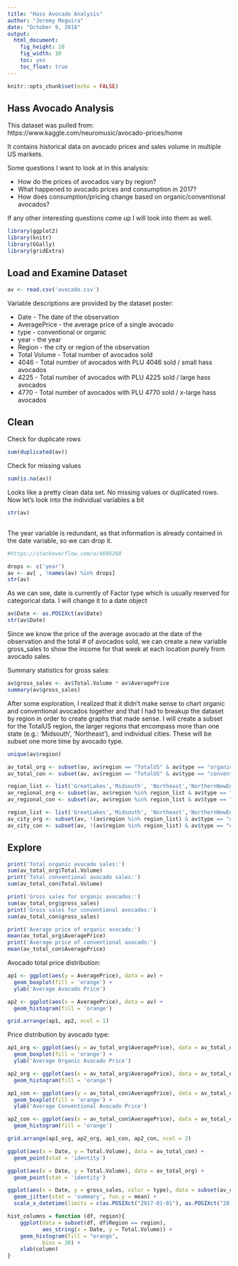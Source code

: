```yaml
---
title: "Hass Avocado Analysis"
author: "Jeremy Meguira"
date: "October 9, 2018"
output: 
  html_document: 
    fig_height: 10
    fig_width: 10
    toc: yes
    toc_float: true
---
```


```r
knitr::opts_chunk$set(echo = FALSE)
```

## Hass Avocado Analysis
This dataset was pulled from:
https://www.kaggle.com/neuromusic/avocado-prices/home

It contains historical data on avocado prices and sales volume in multiple US
markets.

Some questions I want to look at in this analysis:

* How do the prices of avocados vary by region?
* What happened to avocado prices and consumption in 2017?
* How does consumption/pricing change based on organic/conventional avocados?

If any other interesting questions come up I will look into them as well.


```r

library(ggplot2)
library(knitr)
library(GGally)
library(gridExtra)

```

## Load and Examine Dataset

```r

av <- read.csv('avocado.csv')

```

Variable descriptions are provided by the dataset poster:

* Date - The date of the observation
* AveragePrice - the average price of a single avocado
* type - conventional or organic
* year - the year
* Region - the city or region of the observation
* Total Volume - Total number of avocados sold
* 4046 - Total number of avocados with PLU 4046 sold / small hass avocados
* 4225 - Total number of avocados with PLU 4225 sold / large hass avocados
* 4770 - Total number of avocados with PLU 4770 sold / x-large hass avocados

## Clean

Check for duplicate rows

```r

sum(duplicated(av))

```

Check for missing values

```r

sum(is.na(av))

```

Looks like a pretty clean data set. No missing values or duplicated rows. Now 
let's look into the individual variables a bit

```r

str(av)
 
```

The  year variable is redundant, as that information is already contained in the
date variable, so we can drop it.

```r

#https://stackoverflow.com/a/4605268

drops <- c('year')
av <- av[ , !names(av) %in% drops]
str(av)


```

As we can see, date is currently of Factor type which is usually reserved for
categorical data. I will change it to a date object

```r

av$Date <- as.POSIXct(av$Date)
str(av$Date)

```

Since we know the price of the average avocado at the date of the observation
and the total # of avocados sold, we can create a new variable gross_sales to
show the income for that week at each location purely from avocado sales.

Summary statistics for gross sales:

```r

av$gross_sales <- av$Total.Volume * av$AveragePrice 
summary(av$gross_sales)

```

After some exploration, I realized that it didn't make sense to chart
organic and conventional avocados together and that I had to breakup the dataset
by region in order to create graphs that made sense. I will create a subset
for the TotalUS region, the larger regions that encompass more than one state 
(e.g.: 'Midsouth', 'Northeast'), and individual cities. These will be subset one
more time by avocado type.

```r

unique(av$region)

```


```r

av_total_org <- subset(av, av$region == "TotalUS" & av$type == "organic")
av_total_con <- subset(av, av$region == "TotalUS" & av$type == "conventional")

region_list <- list('GreatLakes','Midsouth', 'Northeast','NorthernNewEngland','West', 'SouthCentral', 'Southeast','Plains', 'West')
av_regional_org <- subset(av, av$region %in% region_list & av$type == "organic")
av_regional_con <- subset(av, av$region %in% region_list & av$type == "conventional")

region_list <- list('GreatLakes','Midsouth', 'Northeast','NorthernNewEngland','West', 'SouthCentral', 'Southeast','Plains', 'West', 'TotalUS')
av_city_org <- subset(av, !(av$region %in% region_list) & av$type == "organic")
av_city_con <- subset(av, !(av$region %in% region_list) & av$type == "conventional")

```



## Explore



```r

print('Total organic avocado sales:')
sum(av_total_org$Total.Volume)
print('Total conventional avocado sales:')
sum(av_total_con$Total.Volume)

print('Gross sales for organic avocados:')
sum(av_total_org$gross_sales)
print('Gross sales for conventional avocados:')
sum(av_total_con$gross_sales)

print('Average price of organic avocado:')
mean(av_total_org$AveragePrice)
print('Average price of conventional avocado:')
mean(av_total_con$AveragePrice)

```

Avocado total price distribution:

```r

ap1 <- ggplot(aes(y = AveragePrice), data = av) +
  geom_boxplot(fill = 'orange') + 
  ylab('Average Avocado Price')

ap2 <- ggplot(aes(x = AveragePrice), data = av) +
  geom_histogram(fill = 'orange')

grid.arrange(ap1, ap2, ncol = 1)

```

Price distribution by avocado type:

```r

ap1_org <- ggplot(aes(y = av_total_org$AveragePrice), data = av_total_org) +
  geom_boxplot(fill = 'orange') + 
  ylab('Average Organic Avocado Price')

ap2_org <- ggplot(aes(x = av_total_org$AveragePrice), data = av_total_org) +
  geom_histogram(fill = 'orange')

ap1_con <- ggplot(aes(y = av_total_con$AveragePrice), data = av_total_con) +
  geom_boxplot(fill = 'orange') + 
  ylab('Average Conventional Avocado Price')

ap2_con <- ggplot(aes(x = av_total_con$AveragePrice), data = av_total_con) +
  geom_histogram(fill = 'orange')

grid.arrange(ap1_org, ap2_org, ap1_con, ap2_con, ncol = 2) 

```


```r

ggplot(aes(x = Date, y = Total.Volume), data = av_total_con) + 
  geom_point(stat = 'identity')

ggplot(aes(x = Date, y = Total.Volume), data = av_total_org) +
  geom_point(stat = 'identity')

ggplot(aes(x = Date, y = gross_sales, color = type), data = subset(av_city, av_city$type == 'conventional')) + 
  geom_jitter(stat = 'summary', fun.y = mean) +
  scale_x_datetime(limits = c(as.POSIXct("2017-01-01"), as.POSIXct("2018-01-01")))

```

```r

hist_columns = function (df, region){
    ggplot(data = subset(df, df$Region == region),
           aes_string(x = Date, y = Total.Volume)) +
    geom_histogram(fill = "orange",
           bins = 30) +
    xlab(column)
}

```

